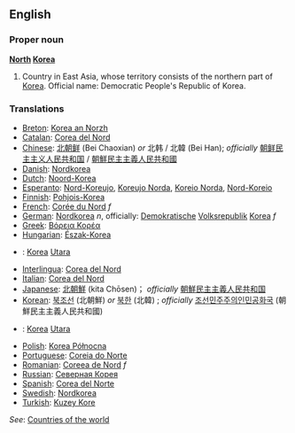 ==English==

===Proper noun===
'''[[North]] [[Korea]]'''

# Country in East Asia, whose territory consists of the northern part of [[Korea]]. Official name: Democratic People's Republic of Korea.
===Translations===
*[[Breton]]: [[Korea an Norzh]]
*[[Catalan]]: [[Corea del Nord]]
*[[Chinese]]: [[北朝鲜]] (Bei Chaoxian) ''or'' 北韩 / 北韓 (Bei Han); ''officially'' [[朝鲜民主主义人民共和国]] / [[朝鮮民主主義人民共和國]]
*[[Danish]]: [[Nordkorea]]
*[[Dutch]]: [[Noord-Korea]]
*[[Esperanto]]: [[Nord-Koreujo]], [[Koreujo Norda]], [[Koreio Norda]], [[Nord-Koreio]]
*[[Finnish]]: [[Pohjois-Korea]]
*[[French]]: [[Corée du Nord]] ''f''
*[[German]]: [[Nordkorea]] ''n'', officially: [[Demokratisch]]e [[Volksrepublik]] [[Korea]] ''f''
*[[Greek]]: [[Βόρεια Κορέα]]
*[[Hungarian]]: [[Észak-Korea]]
*{{id}}: [[Korea]] [[Utara]]
*[[Interlingua]]: [[Corea del Nord]]
*[[Italian]]: [[Corea del Nord]]
*[[Japanese]]: [[北朝鮮]] (kita Chōsen)； ''officially'' [[朝鮮民主主義人民共和国]] 
*[[Korean]]: [[북조선]] (北朝鮮) ''or'' [[북한]] (北韓) ; ''officially'' [[조선민주주의인민공화국]] (朝鮮民主主義人民共和國)
*{{ms}}: [[Korea]] [[Utara]]
*[[Polish]]: [[Korea Północna]]
*[[Portuguese]]: [[Coreia do Norte]]
*[[Romanian]]: [[Coreea de Nord]] ''f''
*[[Russian]]: [[Северная Корея]]
*[[Spanish]]: [[Corea del Norte]]
*[[Swedish]]: [[Nordkorea]]
*[[Turkish]]: [[Kuzey Kore]]

''See'': [[Countries of the world]]